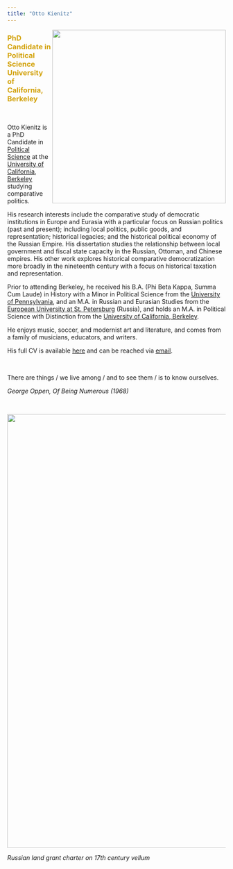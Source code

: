 ```yaml
---
title: "Otto Kienitz"
---
```


<img align="right" src="images/OttoSPBbuffer.jpg" width = "400">

<font color="#d2a107"><h3>
PhD Candidate in Political Science
<br>
University of California, Berkeley
</h3></font>

<br>

Otto Kienitz is a PhD Candidate in [Political Science](http://polisci.berkeley.edu) at the [University of California, Berkeley](https://www.berkeley.edu) studying comparative politics.

His research interests include the comparative study of democratic institutions in Europe and Eurasia with a particular focus on Russian politics (past and present); including local politics, public goods, and representation; historical legacies; and the historical political economy of the Russian Empire. His dissertation studies the relationship between local government and fiscal state capacity in the Russian, Ottoman, and Chinese empires. His other work explores historical comparative democratization more broadly in the nineteenth century with a focus on historical taxation and representation.

Prior to attending Berkeley, he received his B.A. (Phi Beta Kappa, Summa Cum Laude) in History with a Minor in Political Science from the [University of Pennsylvania](https://www.upenn.edu), and an M.A. in Russian and Eurasian Studies from the [European University at St. Petersburg](https://eu.spb.ru/en/) (Russia), and holds an M.A. in Political Science with Distinction from the [University of California, Berkeley](https://www.berkeley.edu).

He enjoys music, soccer, and modernist art and literature, and comes from a family of musicians, educators, and writers.

His full CV is available [here](cv.html) and can be reached via [email](mailto:ojk@berkeley.edu).

<br>

There are things / we live among / and to see them / is to know ourselves.

*George Oppen, Of Being Numerous (1968)*

<br>

<img align="center" src="images/vellumbanner.jpg" width = "1000">

*Russian land grant charter on 17th century vellum*